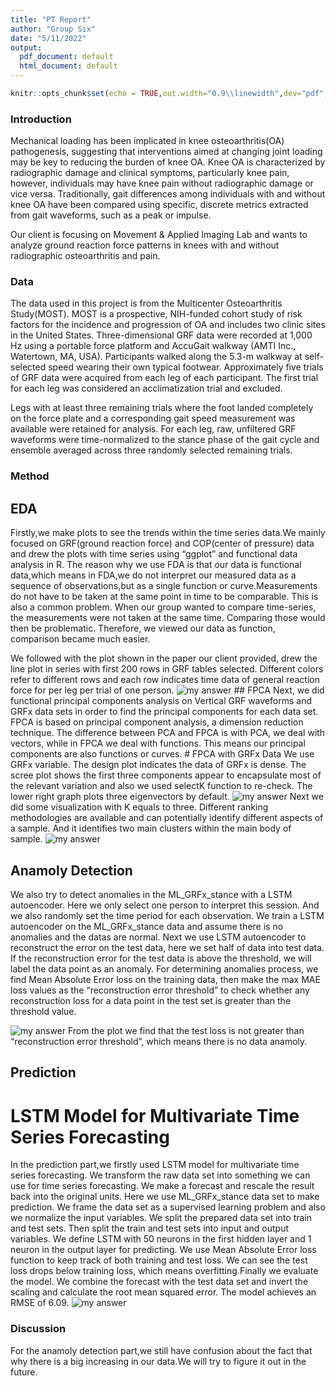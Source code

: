 ```yaml
---
title: "PT Report"
author: "Group Six"
date: "5/11/2022"
output:
  pdf_document: default
  html_document: default
---
```


```r
knitr::opts_chunk$set(echo = TRUE,out.width="0.9\\linewidth",dev="pdf",fig.align  = 'center')
```

### Introduction
Mechanical loading has been implicated in knee osteoarthritis(OA) pathogenesis, suggesting that interventions aimed at changing joint loading may be key to reducing the burden of knee OA. Knee OA is characterized by radiographic damage and clinical symptoms, particularly knee pain, however, individuals may have knee pain without radiographic damage or vice versa. Traditionally, gait differences among individuals with and without knee OA have been compared using specific, discrete metrics extracted from gait waveforms, such as a peak or impulse.

Our client is focusing on Movement & Applied Imaging Lab and wants to analyze ground reaction force patterns in knees with and without radiographic osteoarthritis and pain.

### Data
The data used in this project is from the Multicenter Osteoarthritis Study(MOST). MOST is a prospective, NIH-funded cohort study of risk factors for the incidence and progression of OA and includes two clinic sites in the United States. Three-dimensional GRF data were recorded at 1,000 Hz using a portable force platform and AccuGait walkway (AMTI Inc., Watertown, MA, USA). Participants walked along the 5.3-m walkway at self-selected speed wearing their own typical footwear. Approximately five trials of GRF data were acquired from each leg of each participant. The first trial for each leg was considered an acclimatization trial and excluded. 

Legs with at least three remaining trials where the foot landed completely on the force plate and a corresponding gait speed measurement was available were retained for analysis. For each leg, raw, unfiltered GRF waveforms were time-normalized to the stance phase of the gait cycle and ensemble averaged across three randomly selected remaining trials.

### Method
## EDA
Firstly,we make plots to see the trends within the time series data.We mainly focused on GRF(ground reaction force) and COP(center of pressure) data and drew the plots with time series using "ggplot" and functional data analysis in R. The reason why we use FDA is that our data is functional data,which means in FDA,we do not interpret our measured data as a sequence of observations,but as a single function or curve.Measurements do not have to be taken at the same point in time to be comparable. This is also a common problem. When our group wanted to compare time-series, the measurements were not taken at the same time. Comparing those would then be problematic. Therefore, we viewed our data as function, comparison became much easier.

We followed with the plot shown in the paper our client provided, drew the line plot in series with first 200 rows in GRF tables selected. Different colors refer to different rows and each row indicates time data of general reaction force for per leg per trial of one person. 
![my answer](EDA1.png)
## FPCA
Next, we did functional principal components analysis on Vertical GRF waveforms and GRFx data sets in order to find the principal components for each data set. FPCA is based on principal component analysis, a dimension reduction technique. The difference between PCA and FPCA is with PCA, we deal with vectors, while in FPCA we deal with functions. This means our principal components are also functions or curves.
# FPCA with GRFx Data
We use GRFx variable. The design plot indicates the data of GRFx is dense. The scree plot shows the first three components appear to encapsulate most of the relevant variation and also we used selectK function to re-check. The lower right graph plots three eigenvectors by default.
![my answer](FPCA-GRFx-1.png)
Next we did some visualization with K equals to three. Different ranking methodologies are available and can potentially identify different aspects of a sample. And it identifies two main clusters within the main body of sample.
![my answer](FPCA-GRFx-2.png)

## Anamoly Detection
We also try to detect anomalies in the ML_GRFx_stance with a LSTM autoencoder. Here we only select one person to interpret this session. And we also randomly set the time period for each observation. We train a LSTM autoencoder on the ML_GRFx_stance data and assume there is no anomalies and the datas are normal. Next we use LSTM autoencoder to reconstruct the error on the test data, here we set half of data into test data. If the reconstruction error for the test data is above the threshold, we will label the data point as an anomaly. For determining anomalies process, we find Mean Absolute Error loss on the training data, then make the max MAE loss values as the “reconstruction error threshold” to check whether any reconstruction loss for a data point in the test set is greater than the threshold value. 

![my answer](Anamoly.png)
From the plot we find that the test loss is not greater than "reconstruction error threshold", which means there is no data anamoly.

## Prediction
# LSTM Model for Multivariate Time Series Forecasting
In the prediction part,we firstly used LSTM model for multivariate time series forecasting. We transform the raw data set into something we can use for time series forecasting. We make a forecast and rescale the result back into the original units. Here we use ML_GRFx_stance data set to make prediction. We frame the data set as a supervised learning problem and also we normalize the input variables. We split the prepared data set into train and test sets. Then split the train and test sets into input and output variables. We define LSTM with 50 neurons in the first hidden layer and 1 neuron in the output layer for predicting. We use Mean Absolute Error loss function to keep track of both training and test loss. We can see the test loss drops below training loss, which means overfitting.Finally we evaluate the model. We combine the forecast with the test data set and invert the scaling and calculate the root mean squared error. The model achieves an RMSE of 6.09.
![my answer](LSTM-forecast.png)

### Discussion
For the anamoly detection part,we still have confusion about the fact that why there is a big increasing in our data.We will try to figure it out in the future.
